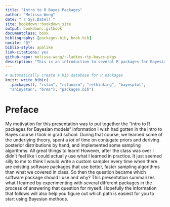 ```yaml
--- 
title: "Intro to R Bayes Packages"
author: "Melissa Wong"
date: "`r Sys.Date()`"
site: bookdown::bookdown_site
output: bookdown::gitbook
documentclass: book
bibliography: [packages.bib, book.bib]
nocite: '@*'
biblio-style: apalike
link-citations: yes
github-repo: melissa-wong/r-ladies-rtp-bayes-pkgs
description: "This is an introduction to several R packages for Bayesian analysis."
---
```


```r
# automatically create a bib database for R packages
knitr::write_bib(c(
  .packages(), "rstan", "rstanarm", "rethinking", "bayesplot",
  "shinystan", "brms"), "packages.bib")
```

# Preface {-}

My motivation for this presentation was to put together the "Intro to R packages for Bayesian models" information I wish had gotten in the Intro to Bayes course I took in grad school.  During that course, we learned some of the underlying theory, spent a _lot_ of time on conjugate priors and deriving posterior distributions by hand, and implemented some sampling algorithms. All great things to learn!  However, after the class was over I didn't feel like I could actually use what I learned in practice. It just seemed silly to me to think I would write a custom sampler every time when there are existing software packages that use better, faster sampling algorithms than what we covered in class. So then the question became which software package should I use and why? This presentation summarizes what I learned by experimenting with several different packages in the process of answering that question for myself. Hopefully the information that follows will also help you figure out which path is easiest for you to start using Bayesian methods.


